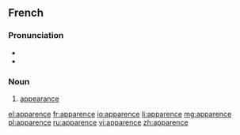 ==French==

===Pronunciation===
* {{audio|Fr-apparence.ogg|audio}}
* {{audio|Fr-Paris--apparence.ogg|Audio (Paris)}}

===Noun===
{{fr-noun|f}}

# [[appearance]]

[[el:apparence]]
[[fr:apparence]]
[[io:apparence]]
[[li:apparence]]
[[mg:apparence]]
[[pl:apparence]]
[[ru:apparence]]
[[vi:apparence]]
[[zh:apparence]]